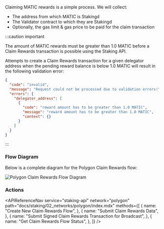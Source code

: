 
Claiming MATIC rewards is a simple process. We will collect:

- The address from which MATIC is Stakingd
- The Validator contract to which they are Stakingd
- Optionally, the gas limit & gas price to be paid for the claim transaction

:::caution important

The amount of MATIC rewards must be greater than 1.0 MATIC before a Claim Rewards transaction is possible using the Staking API.

Attempts to create a Claim Rewards transaction for a given delegator address when the pending reward balance is below 1.0 MATIC will result in the following validation error:

```json
{
  "code": "invalid",
  "message": "Request could not be processed due to validation errors!",
  "errors": {
    "delegator_address": [
      {
        "code": "reward amount has to be greater than 1.0 MATIC",
        "message": "reward amount has to be greater than 1.0 MATIC",
        "context": {}
      }
    ]
  }
}
```

:::

### Flow Diagram

Below is a complete diagram for the Polygon Claim Rewards flow:

<img
  src={img1}
  alt="Polygon Claim Rewards Flow Diagram"
  className="inline-image"
/>

### Actions

<APIReferenceNav
  service="staking-api"
  network="polygon"
  path="docs/staking/02_networks/polygon/index.mdx"
  methods={[
    {
      name: "Create New Claim Rewards Flow",
    },
    {
      name: "Submit Claim Rewards Data",
    },
    {
      name: "Submit Signed Claim Rewards Transaction for Broadcast",
    },
    {
      name: "Get Claim Rewards Flow Status",
    },
  ]}
/>
